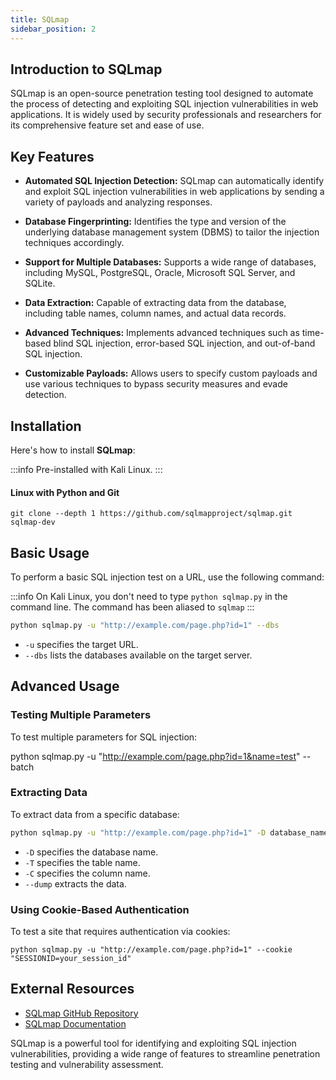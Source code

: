 ```yaml
---
title: SQLmap
sidebar_position: 2
---
```


## Introduction to SQLmap

SQLmap is an open-source penetration testing tool designed to automate the process of detecting and exploiting SQL injection vulnerabilities in web applications. It is widely used by security professionals and researchers for its comprehensive feature set and ease of use.

## Key Features

- **Automated SQL Injection Detection:** SQLmap can automatically identify and exploit SQL injection vulnerabilities in web applications by sending a variety of payloads and analyzing responses.

- **Database Fingerprinting:** Identifies the type and version of the underlying database management system (DBMS) to tailor the injection techniques accordingly.

- **Support for Multiple Databases:** Supports a wide range of databases, including MySQL, PostgreSQL, Oracle, Microsoft SQL Server, and SQLite.

- **Data Extraction:** Capable of extracting data from the database, including table names, column names, and actual data records.

- **Advanced Techniques:** Implements advanced techniques such as time-based blind SQL injection, error-based SQL injection, and out-of-band SQL injection.

- **Customizable Payloads:** Allows users to specify custom payloads and use various techniques to bypass security measures and evade detection.

## Installation

Here's how to install **SQLmap**:

:::info
Pre-installed with Kali Linux.
:::

#### Linux with Python and Git
```
git clone --depth 1 https://github.com/sqlmapproject/sqlmap.git sqlmap-dev
```

## Basic Usage

To perform a basic SQL injection test on a URL, use the following command:

:::info
On Kali Linux, you don't need to type `python sqlmap.py` in the command line. The command has been aliased to `sqlmap`
:::

```bash
python sqlmap.py -u "http://example.com/page.php?id=1" --dbs
```

- `-u` specifies the target URL.
- `--dbs` lists the databases available on the target server.

## Advanced Usage

### Testing Multiple Parameters

To test multiple parameters for SQL injection:

python sqlmap.py -u "http://example.com/page.php?id=1&name=test" --batch

### Extracting Data

To extract data from a specific database:

```bash
python sqlmap.py -u "http://example.com/page.php?id=1" -D database_name -T table_name -C column_name --dump
```

- `-D` specifies the database name.
- `-T` specifies the table name.
- `-C` specifies the column name.
- `--dump` extracts the data.

### Using Cookie-Based Authentication

To test a site that requires authentication via cookies:

```
python sqlmap.py -u "http://example.com/page.php?id=1" --cookie "SESSIONID=your_session_id"
```

## External Resources

- [SQLmap GitHub Repository](https://github.com/sqlmapproject/sqlmap)
- [SQLmap Documentation](https://github.com/sqlmapproject/sqlmap/wiki)

SQLmap is a powerful tool for identifying and exploiting SQL injection vulnerabilities, providing a wide range of features to streamline penetration testing and vulnerability assessment.